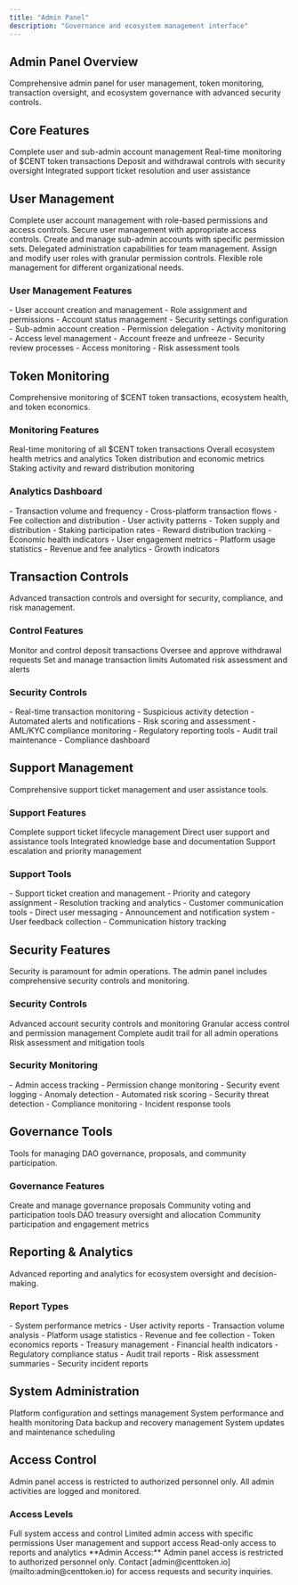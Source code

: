 ```yaml
---
title: "Admin Panel"
description: "Governance and ecosystem management interface"
---
```


## Admin Panel Overview

<Card title="Ecosystem Management Platform" icon="lock" horizontal>
  Comprehensive admin panel for user management, token monitoring, transaction
  oversight, and ecosystem governance with advanced security controls.
</Card>

## Core Features

<CardGroup cols={2}>
  <Card title="User Management" icon="users">
    Complete user and sub-admin account management
  </Card>
  <Card title="Token Monitoring" icon="coins">
    Real-time monitoring of $CENT token transactions
  </Card>
  <Card title="Transaction Controls" icon="rotate">
    Deposit and withdrawal controls with security oversight
  </Card>
  <Card title="Support Management" icon="headset">
    Integrated support ticket resolution and user assistance
  </Card>
</CardGroup>

## User Management

<Steps>
  <Step title="Account Administration">
    Complete user account management with role-based permissions and access
    controls.
    <Check>Secure user management with appropriate access controls.</Check>
  </Step>

  <Step title="Sub-Admin Management">
    Create and manage sub-admin accounts with specific permission sets.
    <Check>Delegated administration capabilities for team management.</Check>
  </Step>

  <Step title="Role Assignment">
    Assign and modify user roles with granular permission controls.
    <Check>Flexible role management for different organizational needs.</Check>
  </Step>
</Steps>

### User Management Features

<AccordionGroup>
  <Accordion title="Account Controls" icon="user-building-columns">
    - User account creation and management - Role assignment and permissions -
    Account status management - Security settings configuration
  </Accordion>

  <Accordion title="Sub-Admin Management" icon="users">
    - Sub-admin account creation - Permission delegation - Activity monitoring -
    Access level management
  </Accordion>

  <Accordion title="Security Controls" icon="shield">
    - Account freeze and unfreeze - Security review processes - Access
    monitoring - Risk assessment tools
  </Accordion>
</AccordionGroup>

## Token Monitoring

<Card title="Real-Time Token Analytics" icon="chart-bar" horizontal>
  Comprehensive monitoring of $CENT token transactions, ecosystem health, and
  token economics.
</Card>

### Monitoring Features

<CardGroup cols={2}>
  <Card title="Transaction Tracking" icon="rotate">
    Real-time monitoring of all $CENT token transactions
  </Card>
  <Card title="Ecosystem Health" icon="heart">
    Overall ecosystem health metrics and analytics
  </Card>
  <Card title="Token Economics" icon="chart-bar">
    Token distribution and economic metrics
  </Card>
  <Card title="Staking Analytics" icon="coins">
    Staking activity and reward distribution monitoring
  </Card>
</CardGroup>

### Analytics Dashboard

<AccordionGroup>
  <Accordion title="Transaction Analytics" icon="chart-bar">
    - Transaction volume and frequency - Cross-platform transaction flows - Fee
    collection and distribution - User activity patterns
  </Accordion>

  <Accordion title="Token Economics" icon="coins">
    - Token supply and distribution - Staking participation rates - Reward
    distribution tracking - Economic health indicators
  </Accordion>

  <Accordion title="Ecosystem Metrics" icon="chart-bar">
    - User engagement metrics - Platform usage statistics - Revenue and fee
    analytics - Growth indicators
  </Accordion>
</AccordionGroup>

## Transaction Controls

<Card title="Financial Oversight" icon="scale-balanced" horizontal>
  Advanced transaction controls and oversight for security, compliance, and risk
  management.
</Card>

### Control Features

<Columns cols={2}>
  <Card title="Deposit Controls" icon="arrow-down">
    Monitor and control deposit transactions
  </Card>
  <Card title="Withdrawal Controls" icon="arrow-up">
    Oversee and approve withdrawal requests
  </Card>
  <Card title="Transaction Limits" icon="ban">
    Set and manage transaction limits
  </Card>
  <Card title="Risk Assessment" icon="exclamation">
    Automated risk assessment and alerts
  </Card>
</Columns>

### Security Controls

<AccordionGroup>
  <Accordion title="Transaction Monitoring" icon="eye">
    - Real-time transaction monitoring - Suspicious activity detection -
    Automated alerts and notifications - Risk scoring and assessment
  </Accordion>

  <Accordion title="Compliance Tools" icon="scale-balanced">
    - AML/KYC compliance monitoring - Regulatory reporting tools - Audit trail
    maintenance - Compliance dashboard
  </Accordion>
</AccordionGroup>

## Support Management

<Card title="Integrated Support System" icon="headset" horizontal>
  Comprehensive support ticket management and user assistance tools.
</Card>

### Support Features

<CardGroup cols={2}>
  <Card title="Ticket Management" icon="ticket">
    Complete support ticket lifecycle management
  </Card>
  <Card title="User Assistance" icon="hands-helping">
    Direct user support and assistance tools
  </Card>
  <Card title="Knowledge Base" icon="book">
    Integrated knowledge base and documentation
  </Card>
  <Card title="Escalation Management" icon="arrow-up">
    Support escalation and priority management
  </Card>
</CardGroup>

### Support Tools

<AccordionGroup>
  <Accordion title="Ticket System" icon="ticket">
    - Support ticket creation and management - Priority and category assignment
    - Resolution tracking and analytics - Customer communication tools
  </Accordion>

  <Accordion title="User Communication" icon="comments">
    - Direct user messaging - Announcement and notification system - User
    feedback collection - Communication history tracking
  </Accordion>
</AccordionGroup>

## Security Features

<Warning>
  Security is paramount for admin operations. The admin panel includes
  comprehensive security controls and monitoring.
</Warning>

### Security Controls

<CardGroup cols={2}>
  <Card title="Account Security" icon="shield">
    Advanced account security controls and monitoring
  </Card>
  <Card title="Access Management" icon="key">
    Granular access control and permission management
  </Card>
  <Card title="Audit Logging" icon="file">
    Complete audit trail for all admin operations
  </Card>
  <Card title="Risk Management" icon="shield">
    Risk assessment and mitigation tools
  </Card>
</CardGroup>

### Security Monitoring

<AccordionGroup>
  <Accordion title="Access Monitoring" icon="eye">
    - Admin access tracking - Permission change monitoring - Security event
    logging - Anomaly detection
  </Accordion>

  <Accordion title="Risk Assessment" icon="exclamation">
    - Automated risk scoring - Security threat detection - Compliance monitoring
    - Incident response tools
  </Accordion>
</AccordionGroup>

## Governance Tools

<Card title="DAO Governance Interface" icon="lock" horizontal>
  Tools for managing DAO governance, proposals, and community participation.
</Card>

### Governance Features

<Columns cols={2}>
  <Card title="Proposal Management" icon="file">
    Create and manage governance proposals
  </Card>
  <Card title="Voting Interface" icon="lock">
    Community voting and participation tools
  </Card>
  <Card title="Treasury Management" icon="wallet">
    DAO treasury oversight and allocation
  </Card>
  <Card title="Community Analytics" icon="users">
    Community participation and engagement metrics
  </Card>
</Columns>

## Reporting & Analytics

<Card title="Comprehensive Reporting" icon="chart-bar" horizontal>
  Advanced reporting and analytics for ecosystem oversight and decision-making.
</Card>

### Report Types

<AccordionGroup>
  <Accordion title="Operational Reports" icon="lock">
    - System performance metrics - User activity reports - Transaction volume
    analysis - Platform usage statistics
  </Accordion>

  <Accordion title="Financial Reports" icon="Fees">
    - Revenue and fee collection - Token economics reports - Treasury management
    - Financial health indicators
  </Accordion>

  <Accordion title="Compliance Reports" icon="scale-balanced">
    - Regulatory compliance status - Audit trail reports - Risk assessment
    summaries - Security incident reports
  </Accordion>
</AccordionGroup>

## System Administration

<CardGroup cols={2}>
  <Card title="System Configuration" icon="lock">
    Platform configuration and settings management
  </Card>
  <Card title="Performance Monitoring" icon="chart-bar">
    System performance and health monitoring
  </Card>
  <Card title="Backup Management" icon="save">
    Data backup and recovery management
  </Card>
  <Card title="Update Management" icon="sync">
    System updates and maintenance scheduling
  </Card>
</CardGroup>

## Access Control

<Warning>
  Admin panel access is restricted to authorized personnel only. All admin
  activities are logged and monitored.
</Warning>

### Access Levels

<Columns cols={2}>
  <Card title="Super Admin" icon="crown">
    Full system access and control
  </Card>
  <Card title="Admin" icon="shield">
    Limited admin access with specific permissions
  </Card>
  <Card title="Moderator" icon="user-check">
    User management and support access
  </Card>
  <Card title="Viewer" icon="eye">
    Read-only access to reports and analytics
  </Card>
</Columns>

<Note>
  **Admin Access:** Admin panel access is restricted to authorized personnel
  only. Contact [admin@centtoken.io](mailto:admin@centtoken.io) for access
  requests and security inquiries.
</Note>
